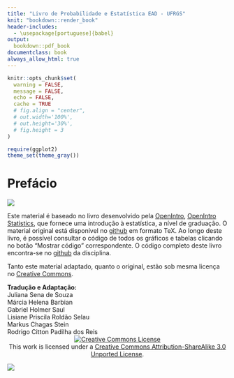 ```yaml
--- 
title: "Livro de Probabilidade e Estatística EAD - UFRGS"
knit: "bookdown::render_book"
header-includes:
  - \usepackage[portuguese]{babel}
output:
  bookdown::pdf_book
documentclass: book
always_allow_html: true
---
```


```r
knitr::opts_chunk$set(
  warning = FALSE,
  message = FALSE,
  echo = FALSE,
  cache = TRUE
  # fig.align = "center",
  # out.width='100%',
  # out.height='30%',
  # fig.height = 3
)

require(ggplot2)
theme_set(theme_gray())
```

# Prefácio {-}

![](images/imagem_site_disciplina.png)

Este material é baseado no livro desenvolvido pela [OpenIntro](https://www.openintro.org/), [OpenIntro Statistics](https://leanpub.com/openintro-statistics), que fornece uma introdução à estatística, a nível de graduação. O material original está disponível no [github](https://github.com/OpenIntroStat/openintro-statistics) em formato TeX. Ao longo deste livro, é possível consultar o código de todos os gráficos e tabelas clicando no botão "Mostrar código" correspondente. O código completo deste livro encontra-se no [github](https://github.com/Probabilidade-e-Estatistica-EAD/livro2) da disciplina.

Tanto este material adaptado, quanto o original, estão sob mesma licença no [Creative Commons](https://creativecommons.org/). 


<div align="right"><strong>Tradução e Adaptação: <br></strong> Juliana Sena de Souza <br> Márcia Helena Barbian <br> Gabriel Holmer Saul <br> Lisiane Priscila Roldão Selau	 <br> Markus Chagas Stein	<br> Rodrigo Citton Padilha dos Reis</div>

<center><a rel="license" href="http://creativecommons.org/licenses/by-sa/3.0/"><img alt="Creative Commons License" style="border-width:0" src="https://i.creativecommons.org/l/by-sa/3.0/80x15.png" /></a><br />This work is licensed under a <a rel="license" href="http://creativecommons.org/licenses/by-sa/3.0/">Creative Commons Attribution-ShareAlike 3.0 Unported License</a>.</center>

![](images/before_site_disciplina.png)
